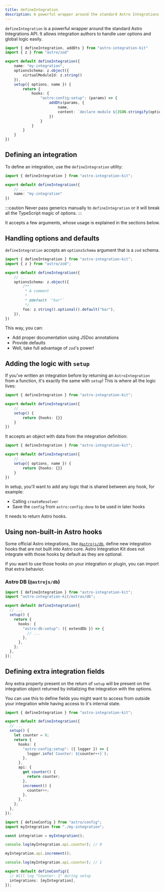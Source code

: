 ```yaml
---
title: defineIntegration
description: A powerful wrapper around the standard Astro Integrations API. It allows integration authors to handle user options and global logic easily.
---
```


`defineIntegration` is a powerful wrapper around the standard Astro Integrations API. It allows integration authors to handle user options and global logic easily.

```ts title="my-integration/index.ts" "defineIntegration"
import { defineIntegration, addDts } from "astro-integration-kit"
import { z } from "astro/zod"

export default defineIntegration({
    name: "my-integration",
    optionsSchema: z.object({
        virtualModuleId: z.string()
    }),
    setup({ options, name }) {
        return {
            hooks: {
                "astro:config:setup": (params) => {
                    addDts(params, {
                        name,
                        content: `declare module ${JSON.stringify(options.virtualModuleId)} {}`
                    })
                }
            }
        }
    }
})
```

## Defining an integration

To define an integration, use the `defineIntegration` utility:

```ts title="my-integration/index.ts" "defineIntegration"
import { defineIntegration } from "astro-integration-kit";

export default defineIntegration({
    // ...
    name: "my-integration"
})
```

:::caution
Never pass generics manually to `defineIntegration` or it will break all the
TypeScript magic of options.
:::

It accepts a few arguments, whose usage is explained in the sections below.

## Handling options and defaults

`defineIntegration` accepts an `optionsSchema` argument that is a `zod` schema.

```ts title="my-integration/index.ts" ins={2,6-13}
import { defineIntegration } from "astro-integration-kit";
import { z } from "astro/zod";

export default defineIntegration({
    // ...
    optionsSchema: z.object({
        /**
         * A comment
         *
         * @default `"bar"`
         */
        foo: z.string().optional().default("bar"),
    }),
})
```

This way, you can:

- Add proper documentation using JSDoc annotations
- Provide defaults
- Well, take full advantage of `zod`'s power!

## Adding the logic with `setup`

If you've written an integration before by returning an `AstroIntegration` from a function, it's exactly
the same with `setup`! This is where all the logic lives:

```ts title="my-integration/index.ts" ins={5-7}
import { defineIntegration } from "astro-integration-kit";

export default defineIntegration({
    // ...
    setup() {
        return {hooks: {}}
    }
})
```
It accepts an object with data from the integration definition:

```ts title="my-integration/index.ts" "{ options, name }"
import { defineIntegration } from "astro-integration-kit";

export default defineIntegration({
    // ...
    setup({ options, name }) {
        return {hooks: {}}
    }
})
```

In setup, you'll want to add any logic that is shared between any hook, for example:

- Calling `createResolver`
- Save the `config` from `astro:config:done` to be used in later hooks

It needs to return Astro hooks.

## Using non-built-in Astro hooks

Some official Astro integrations, like [`@astrojs/db`](https://docs.astro.build/en/guides/integrations-guide/db/), define new integration hooks that are not built into Astro core. Astro Integration Kit does not integrate with those hooks by default as they are optional.

If you want to use those hooks on your integration or plugin, you can import that extra behavior.

### Astro DB (`@astrojs/db`)

```ts title="my-integration/index.ts" ins={2,9-11}
import { defineIntegration } from "astro-integration-kit";
import "astro-integration-kit/extras/db";

export default defineIntegration({
  // ...
  setup() {
    return {
      hooks: {
        "astro:db:setup": ({ extendDb }) => {
          // ...
        },
      },
    };
  },
});
```

## Defining extra integration fields

Any extra property present on the return of `setup` will be present on the integration object returned by initializing the integration with the options.

You can use this to define fields you might want to access from outside your integration while having access to it's internal state.

```ts title="my-integration.ts" ins={13-20}
import { defineIntegration } from "astro-integration-kit";

export default defineIntegration({
  // ...
  setup() {
    let counter = 0;
    return {
      hooks: {
        "astro:config:setup": ({ logger }) => {
          logger.info(`Counter: ${counter++}`);
        },
      },
      api: {
        get counter() {
          return counter;
        },
        increment() {
          counter++;
        },
      },
    };
  },
});
```

```ts
import { defineConfig } from "astro/config";
import myIntegration from "./my-integration";

const integration = myIntegration();

console.log(myIntegration.api.counter); // 0

myIntegration.api.increment();

console.log(myIntegration.api.counter); // 1

export default defineConfig({
  // Will log "Counter: 1" during setup
  integrations: [myIntegration],
});
```

